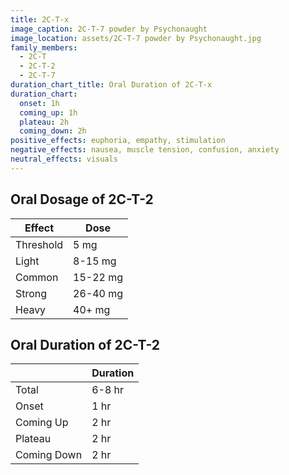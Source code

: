 ---
title: 2C-T-x
image_caption: 2C-T-7 powder by Psychonaught
image_location: assets/2C-T-7 powder by Psychonaught.jpg
family_members:
  - 2C-T
  - 2C-T-2
  - 2C-T-7
duration_chart_title: Oral Duration of 2C-T-x
duration_chart:
  onset: 1h
  coming_up: 1h
  plateau: 2h
  coming_down: 2h
positive_effects: euphoria, empathy, stimulation
negative_effects: nausea, muscle tension, confusion, anxiety
neutral_effects: visuals
---

## Oral Dosage of 2C-T-2
| Effect | Dose |
| --- | --- |
| Threshold | 5 mg |
| Light | 8-15 mg |
| Common | 15-22 mg |
| Strong | 26-40 mg |
| Heavy | 40+ mg |

## Oral Duration of 2C-T-2
|  | Duration |
| --- | --- |
| Total | 6-8 hr |
| Onset | 1 hr |
| Coming Up | 2 hr |
| Plateau | 2 hr |
| Coming Down | 2 hr |


